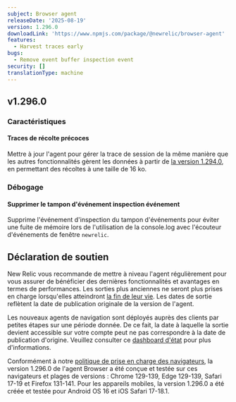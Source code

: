 ```yaml
---
subject: Browser agent
releaseDate: '2025-08-19'
version: 1.296.0
downloadLink: 'https://www.npmjs.com/package/@newrelic/browser-agent'
features:
  - Harvest traces early
bugs:
  - Remove event buffer inspection event
security: []
translationType: machine
---
```


## v1.296.0

### Caractéristiques

#### Traces de récolte précoces

Mettre à jour l&apos;agent pour gérer la trace de session de la même manière que les autres fonctionnalités gèrent les données à partir de [la version 1.294.0](https://docs.newrelic.com/docs/release-notes/new-relic-browser-release-notes/browser-agent-release-notes/browser-agent-v1.294.0/), en permettant des récoltes à une taille de 16 ko.

### Débogage

#### Supprimer le tampon d&apos;événement inspection événement

Supprime l&apos;événement d&apos;inspection du tampon d&apos;événements pour éviter une fuite de mémoire lors de l&apos;utilisation de la console.log avec l&apos;écouteur d&apos;événements de fenêtre `newrelic`.

## Déclaration de soutien

New Relic vous recommande de mettre à niveau l&apos;agent régulièrement pour vous assurer de bénéficier des dernières fonctionnalités et avantages en termes de performances. Les sorties plus anciennes ne seront plus prises en charge lorsqu&apos;elles atteindront [la fin de leur vie](https://docs.newrelic.com/docs/browser/browser-monitoring/getting-started/browser-agent-eol-policy/). Les dates de sortie reflètent la date de publication originale de la version de l&apos;agent.

Les nouveaux agents de navigation sont déployés auprès des clients par petites étapes sur une période donnée. De ce fait, la date à laquelle la sortie devient accessible sur votre compte peut ne pas correspondre à la date de publication d&apos;origine. Veuillez consulter ce [dashboard d&apos;état](https://newrelic.github.io/newrelic-browser-agent-release/) pour plus d&apos;informations.

Conformément à notre [politique de prise en charge des navigateurs](https://docs.newrelic.com/docs/browser/new-relic-browser/getting-started/compatibility-requirements-browser-monitoring/#browser-types), la version 1.296.0 de l&apos;agent Browser a été conçue et testée sur ces navigateurs et plages de versions : Chrome 129-139, Edge 129-139, Safari 17-19 et Firefox 131-141. Pour les appareils mobiles, la version 1.296.0 a été créée et testée pour Android OS 16 et iOS Safari 17-18.1.